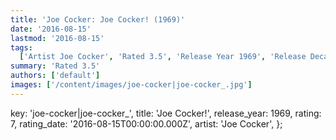 ```yaml
---
title: 'Joe Cocker: Joe Cocker! (1969)'
date: '2016-08-15'
lastmod: '2016-08-15'
tags:
  ['Artist Joe Cocker', 'Rated 3.5', 'Release Year 1969', 'Release Decade 1960']
summary: 'Rated 3.5'
authors: ['default']
images: ['/content/images/joe-cocker|joe-cocker_.jpg']
---
```


  key: 'joe-cocker|joe-cocker_',
  title: 'Joe Cocker!',
  release_year: 1969,
  rating: 7,
  rating_date: '2016-08-15T00:00:00.000Z',
  artist: 'Joe Cocker',
};

<MusicRating data={data} />
